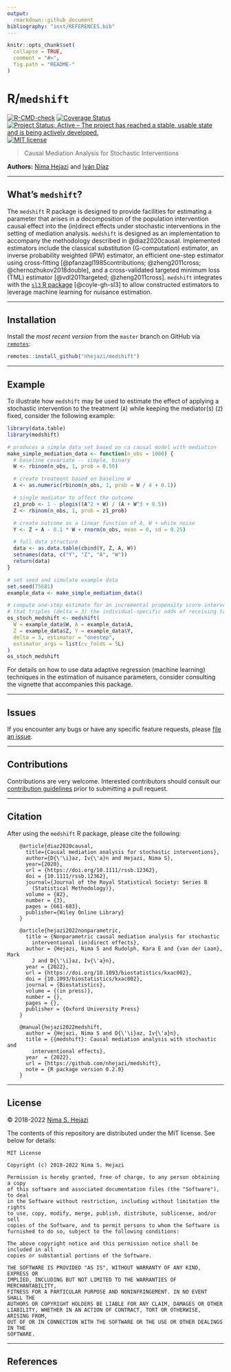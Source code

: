 ```yaml
---
output:
  rmarkdown::github_document
bibliography: "inst/REFERENCES.bib"
---
```


<!-- README.md is generated from README.Rmd. Please edit that file -->

```r
knitr::opts_chunk$set(
  collapse = TRUE,
  comment = "#>",
  fig.path = "README-"
)
```

# R/`medshift`

<!-- badges: start -->
[![R-CMD-check](https://github.com/nhejazi/medshift/workflows/R-CMD-check/badge.svg)](https://github.com/nhejazi/medshift/actions)
[![Coverage Status](https://img.shields.io/codecov/c/github/nhejazi/medshift/master.svg)](https://app.codecov.io/github/nhejazi/medshift)
[![Project Status: Active – The project has reached a stable, usable state and is being actively developed.](https://www.repostatus.org/badges/latest/active.svg)](https://www.repostatus.org/#active)
[![MIT license](http://img.shields.io/badge/license-MIT-brightgreen.svg)](http://opensource.org/licenses/MIT)
<!-- badges: end -->

> Causal Mediation Analysis for Stochastic Interventions

__Authors:__ [Nima Hejazi](https://nimahejazi.org) and [Iván
Díaz](https://idiaz.xyz)

---

## What's `medshift`?

The `medshift` R package is designed to provide facilities for estimating a
parameter that arises in a decomposition of the population intervention causal
effect into the (in)direct effects under stochastic interventions in the setting
of mediation analysis. `medshift` is designed as an implementation to accompany
the methodology described in @diaz2020causal. Implemented estimators include the
classical substitution (G-computation) estimator, an inverse probability
weighted (IPW) estimator, an efficient one-step estimator using cross-fitting
[@pfanzagl1985contributions; @zheng2011cross; @chernozhukov2018double], and a
cross-validated targeted minimum loss (TML) estimator [@vdl2011targeted;
@zheng2011cross]. `medshift` integrates with the [`sl3` R
package](https://github.com/tlverse/sl3) [@coyle-gh-sl3] to allow constructed
estimators to leverage machine learning for nuisance estimation.

---

## Installation

Install the _most recent version_ from the `master` branch on GitHub via
[`remotes`](https://CRAN.R-project.org/package=remotes):

```r
remotes::install_github("nhejazi/medshift")
```

---

## Example

To illustrate how `medshift` may be used to estimate the effect of applying a
stochastic intervention to the treatment (`A`) while keeping the mediator(s)
(`Z`) fixed, consider the following example:

```r
library(data.table)
library(medshift)

# produces a simple data set based on ca causal model with mediation
make_simple_mediation_data <- function(n_obs = 1000) {
  # baseline covariate -- simple, binary
  W <- rbinom(n_obs, 1, prob = 0.50)

  # create treatment based on baseline W
  A <- as.numeric(rbinom(n_obs, 1, prob = W / 4 + 0.1))

  # single mediator to affect the outcome
  z1_prob <- 1 - plogis((A^2 + W) / (A + W^3 + 0.5))
  Z <- rbinom(n_obs, 1, prob = z1_prob)

  # create outcome as a linear function of A, W + white noise
  Y <- Z + A - 0.1 * W + rnorm(n_obs, mean = 0, sd = 0.25)

  # full data structure
  data <- as.data.table(cbind(Y, Z, A, W))
  setnames(data, c("Y", "Z", "A", "W"))
  return(data)
}

# set seed and simulate example data
set.seed(75681)
example_data <- make_simple_mediation_data()

# compute one-step estimate for an incremental propensity score intervention
# that triples (delta = 3) the individual-specific odds of receiving treatment
os_stoch_medshift <- medshift(
  W = example_data$W, A = example_data$A,
  Z = example_data$Z, Y = example_data$Y,
  delta = 3, estimator = "onestep",
  estimator_args = list(cv_folds = 5L)
)
os_stoch_medshift
```

For details on how to use data adaptive regression (machine learning) techniques
in the estimation of nuisance parameters, consider consulting the vignette that
accompanies this package.

---

## Issues

If you encounter any bugs or have any specific feature requests, please [file an
issue](https://github.com/nhejazi/medshift/issues).

---

## Contributions

Contributions are very welcome. Interested contributors should consult our
[contribution
guidelines](https://github.com/nhejazi/medshift/blob/master/CONTRIBUTING.md)
prior to submitting a pull request.

---

## Citation

After using the `medshift` R package, please cite the following:

        @article{diaz2020causal,
          title={Causal mediation analysis for stochastic interventions},
          author={D{\'\i}az, Iv{\'a}n and Hejazi, Nima S},
          year={2020},
          url = {https://doi.org/10.1111/rssb.12362},
          doi = {10.1111/rssb.12362},
          journal={Journal of the Royal Statistical Society: Series B
            (Statistical Methodology)},
          volume = {82},
          number = {3},
          pages = {661-683},
          publisher={Wiley Online Library}
        }

        @article{hejazi2022nonparametric,
          title = {Nonparametric causal mediation analysis for stochastic
            interventional (in)direct effects},
          author = {Hejazi, Nima S and Rudolph, Kara E and {van der Laan}, Mark
            J and D{\'\i}az, Iv{\'a}n},
          year = {2022},
          url = {https://doi.org/10.1093/biostatistics/kxac002},
          doi = {10.1093/biostatistics/kxac002},
          journal = {Biostatistics},
          volume = {(in press)},
          number = {},
          pages = {},
          publisher = {Oxford University Press}
        }

        @manual{hejazi2022medshift,
          author = {Hejazi, Nima S and D{\'\i}az, Iv{\'a}n},
          title = {{medshift}: Causal mediation analysis with stochastic and
            interventional effects},
          year  = {2022},
          url = {https://github.com/nhejazi/medshift},
          note = {R package version 0.2.0}
        }

---

## License

&copy; 2018-2022 [Nima S. Hejazi](https://nimahejazi.org)

The contents of this repository are distributed under the MIT license. See below
for details:
```
MIT License

Copyright (c) 2018-2022 Nima S. Hejazi

Permission is hereby granted, free of charge, to any person obtaining a copy
of this software and associated documentation files (the "Software"), to deal
in the Software without restriction, including without limitation the rights
to use, copy, modify, merge, publish, distribute, sublicense, and/or sell
copies of the Software, and to permit persons to whom the Software is
furnished to do so, subject to the following conditions:

The above copyright notice and this permission notice shall be included in all
copies or substantial portions of the Software.

THE SOFTWARE IS PROVIDED "AS IS", WITHOUT WARRANTY OF ANY KIND, EXPRESS OR
IMPLIED, INCLUDING BUT NOT LIMITED TO THE WARRANTIES OF MERCHANTABILITY,
FITNESS FOR A PARTICULAR PURPOSE AND NONINFRINGEMENT. IN NO EVENT SHALL THE
AUTHORS OR COPYRIGHT HOLDERS BE LIABLE FOR ANY CLAIM, DAMAGES OR OTHER
LIABILITY, WHETHER IN AN ACTION OF CONTRACT, TORT OR OTHERWISE, ARISING FROM,
OUT OF OR IN CONNECTION WITH THE SOFTWARE OR THE USE OR OTHER DEALINGS IN THE
SOFTWARE.
```

---

## References

